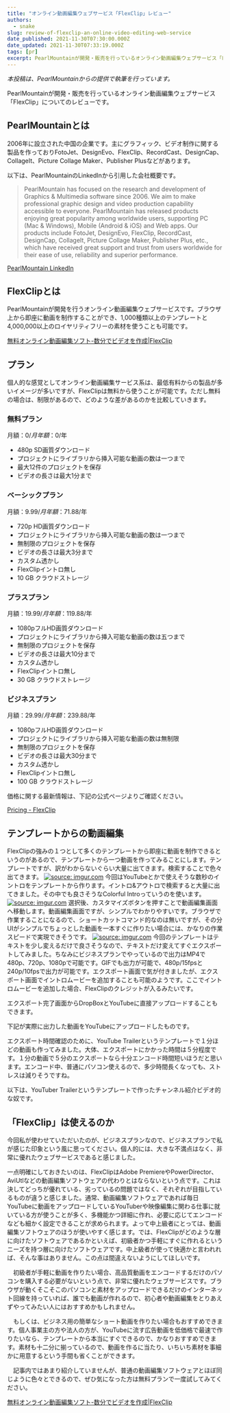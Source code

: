 ```yaml
---
title: "オンライン動画編集ウェブサービス「FlexClip」レビュー"
authors:
  - snake
slug: review-of-flexclip-an-online-video-editing-web-service
date_published: 2021-11-30T07:30:00.000Z
date_updated: 2021-11-30T07:33:19.000Z
tags: [pr]
excerpt: PearlMountainが開発・販売を行っているオンライン動画編集ウェブサービス「FlexClip」についてのレビューです。
---
```


*本投稿は、PearlMountainからの提供で執筆を行っています。*

PearlMountainが開発・販売を行っているオンライン動画編集ウェブサービス「FlexClip」についてのレビューです。

## PearlMountainとは

2006年に設立された中国の企業です。主にグラフィック、ビデオ制作に関する製品を作っておりFotoJet、DesignEvo、FlexClip、RecordCast、DesignCap、CollageIt、Picture Collage Maker、Publisher Plusなどがあります。

以下は、PearlMountainのLinkedInから引用した会社概要です。

> PearlMountain has focused on the research and development of Graphics & Multimedia software since 2006. We aim to make professional graphic design and video production capability accessible to everyone. PearlMountain has released products enjoying great popularity among worldwide users, supporting PC (Mac & Windows), Mobile (Android & iOS) and Web apps. Our products include FotoJet, DesignEvo, FlexClip, RecordCast, DesignCap, CollageIt, Picture Collage Maker, Publisher Plus, etc., which have received great support and trust from users worldwide for their ease of use, reliability and superior performance.

[PearlMountain LinkedIn](https://www.linkedin.com/company/pearlmountain/)

## FlexClipとは

PearlMountainが開発を行うオンライン動画編集ウェブサービスです。ブラウザ上から即座に動画を制作することができ、1,000種類以上のテンプレートと4,000,000以上のロイヤリティフリーの素材を使うことも可能です。

[無料オンライン動画編集ソフト-数分でビデオを作成|FlexClip](https://www.flexclip.com/jp/)

## プラン

個人的な感覚としてオンライン動画編集サービス系は、最低有料からの製品が多いイメージが多いですが、FlexClipは無料から使うことが可能です。ただし無料の場合は、制限があるので、どのような差があるのかを比較していきます。

### 無料プラン

月額：$0/月 年額：$0/年

- 480p SD画質ダウンロード
- プロジェクトにライブラリから挿入可能な動画の数は一つまで
- 最大12件のプロジェクトを保存
- ビデオの長さは最大1分まで

### ベーシックプラン

月額：$9.99/月 年額：$71.88/年

- 720p HD画質ダウンロード
- プロジェクトにライブラリから挿入可能な動画の数は一つまで
- 無制限のプロジェクトを保存
- ビデオの長さは最大3分まで
- カスタム透かし
- FlexClipイントロ無し
- 10 GB クラウドストレージ

### プラスプラン

月額：$19.99/月 年額：$119.88/年

- 1080pフルHD画質ダウンロード
- プロジェクトにライブラリから挿入可能な動画の数は五つまで
- 無制限のプロジェクトを保存
- ビデオの長さは最大10分まで
- カスタム透かし
- FlexClipイントロ無し
- 30 GB クラウドストレージ

### ビジネスプラン

月額：$29.99/月 年額：$239.88/年

- 1080pフルHD画質ダウンロード
- プロジェクトにライブラリから挿入可能な動画の数は無制限
- 無制限のプロジェクトを保存
- ビデオの長さは最大30分まで
- カスタム透かし
- FlexClipイントロ無し
- 100 GB クラウドストレージ

価格に関する最新情報は、下記の公式ページよりご確認ください。

[Pricing - FlexClip](https://www.flexclip.com/jp/pricing.html)

## テンプレートからの動画編集

FlexClipの強みの１つとして多くのテンプレートから即座に動画を制作できるというのがあるので、テンプレートから一つ動画を作ってみることにします。テンプレートですが、訳がわからないぐらい大量に出てきます。検索することで色々出てきます。
[![source: imgur.com](https://i.imgur.com/J579ANx.png)](https://imgur.com/J579ANx)
今回はYouTubeとかで使えそうな数秒のイントロをテンプレートから作ります。イントロ&アウトロで検索すると大量に出てきました。その中でも良さそうなColorful Introっていうのを使います。 
[![source: imgur.com](https://i.imgur.com/fm8Jv7g.png)](https://imgur.com/fm8Jv7g)
選択後、カスタマイズボタンを押すことで動画編集画面へ移動します。動画編集画面ですが、シンプルでわかりやすいです。ブラウザで作業することになるので、ショートカットコマンド的なのは無いですが、その分UIがシンプルでちょっとした動画を一本すぐに作りたい場合には、かなりの作業スピードで実現できそうです。
[![source: imgur.com](https://i.imgur.com/xMl3rkm.png)](https://imgur.com/xMl3rkm)
今回のテンプレートはテキストを少し変えるだけで良さそうなので、テキストだけ変えてすぐエクスポートしてみました。ちなみにビジネスプランでやっているので出力はMP4で480p、720p、1080pで可能です。GIFでも出力が可能で、480p/15fpsと240p/10fpsで出力が可能です。エクスポート画面で気が付きましたが、エクスポート画面でイントロムービーを追加することも可能のようです。ここでイントロムービーを追加した場合、FlexClipのクレジットが入るみたいです。

エクスポート完了画面からDropBoxとYouTubeに直接アップロードすることもできます。

下記が実際に出力した動画をYouTubeにアップロードしたものです。

エクスポート時間確認のために、YouTube Trailerというテンプレートで１分ほどの動画も作ってみました。大体、エクスポートにかかった時間は５分程度です。１分の動画で５分のエクスポートなら十分エンコード時間短いほうだと思います。エンコード中、普通にパソコン使えるので、多少時間長くなっても、ストレスは減りそうですね。

以下は、YouTuber Trailerというテンプレートで作ったチャンネル紹介ビデオ的な奴です。

## 「FlexClip」は使えるのか

今回私が使わせていただいたのが、ビジネスプランなので、ビジネスプランで私が感じた印象という風に思ってください。個人的には、大きな不満点はなく、非常に優れたウェブサービスであると感じました。

一点明確にしておきたいのは、FlexClipはAdobe PremiereやPowerDirector、AviUtlなどの動画編集ソフトウェアの代わりとはならないという点です。これは決してどっちが優れている、劣っているの問題ではなく、それぞれが目指しているものが違うと感じました。通常、動画編集ソフトウェアであれば毎日YouTubeに動画をアップロードしているYouTuberや映像編集に関わる仕事に就いている方が使うことが多く、多機能かつ詳細に作れ、必要に応じてエンコードなども細かく設定できることが求められます。よって中上級者にとっては、動画編集ソフトウェアのほうが使いやすく感じます。では、FlexClipがどのような層に向けたソフトウェアであるかといえば、初級者かつ手軽にすぐに作れるというニーズを持つ層に向けたソフトウェアです。中上級者が使って快適かと言われれば、そんな事はありません。この点は間違えないようにしてほしいです。

　初級者が手軽に動画を作りたい場合、高品質動画をエンコードするだけのパソコンを購入する必要がないという点で、非常に優れたウェブサービスです。ブラウザが動くそこそこのパソコンと素材をアップロードできるだけのインターネット回線を持っていれば、誰でも動画が作れるので、初心者や動画編集をとりあえずやってみたい人にはおすすめかもしれません。

　もしくは、ビジネス用の簡単なショート動画を作りたい場合もおすすめできます。個人事業主の方や法人の方が、YouTubeに流す広告動画を低価格で最速で作りたいなら、テンプレートから本当にすぐできるので、かなりおすすめできます。素材も十二分に揃っているので、動画を作るに当たり、いちいち素材を事細かに用意するという手間も省くことができます。

　記事内ではあまり紹介していませんが、普通の動画編集ソフトウェアとほぼ同じように色々とできるので、ぜひ気になった方は無料プランで一度試してみてください。

[無料オンライン動画編集ソフト-数分でビデオを作成|FlexClip](https://www.flexclip.com/jp/)

